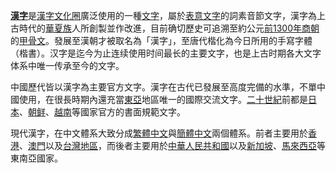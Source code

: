 '''[[漢字|漢字]]'''是[[漢字文化圈|漢字文化圈]]廣泛使用的一種[[文字|文字]]，屬於[[表意文字|表意文字]]的詞素音節文字，漢字為上古時代的[[華夏族|華夏族]]人所創製並作改進，目前确切歷史可追溯至約公元[[前1300年|前1300年]][[商朝|商朝]]的[[甲骨文|甲骨文]]。發展至漢朝才被取名為「漢字」，至唐代楷化為今日所用的手寫字體（楷書）。汉字是迄今为止连续使用时间最长的主要文字，也是上古时期各大文字体系中唯一传承至今的文字。

中國歷代皆以漢字為主要官方文字。漢字在古代已發展至高度完備的水準，不單中國使用，在很長時期內還充當[[東亞|東亞]]地區唯一的國際交流文字。[[二十世紀|二十世紀]]前都是[[日本|日本]]、[[朝鲜|朝鲜]]、[[越南|越南]]等國家官方的書面規範文字。

現代漢字，在中文體系大致分成[[繁體中文|繁體中文]]與[[簡體中文|簡體中文]]兩個體系。前者主要用於[[香港|香港]]、[[澳門|澳門]]以及[[台灣地區|台灣地區]]，而後者主要用於[[中華人民共和國|中華人民共和國]]以及[[新加坡|新加坡]]、[[馬來西亞|馬來西亞]]等東南亞國家。